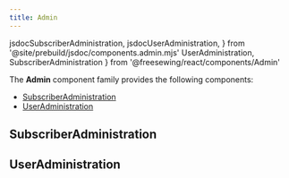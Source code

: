 ```yaml
---
title: Admin
---
```


  jsdocSubscriberAdministration,
  jsdocUserAdministration,
} from '@site/prebuild/jsdoc/components.admin.mjs'
  UserAdministration,
  SubscriberAdministration
} from '@freesewing/react/components/Admin'

<DocusaurusDoc>

The **Admin** component family provides the following components:

- [SubscriberAdministration ](#subscriberadministration)
- [UserAdministration ](#useradministration)

## SubscriberAdministration

<ComponentDocs docs={jsdocSubscriberAdministration} example={SubscriberAdministration} />

## UserAdministration

<ComponentDocs docs={jsdocUserAdministration} example={UserAdministration} />

</DocusaurusDoc>

